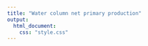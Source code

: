 ```yaml
---
title: "Water column net primary production"
output: 
  html_document:
    css: "style.css"
---
```

